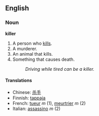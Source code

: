 ==English==
===Noun===
'''killer'''

#A person who [[kill]]s.
#A murderer.
#An animal that kills.
#Something that causes death.
#:''Driving while tired can be a killer.''

====Translations====
*Chinese: [[杀手]]
*Finnish: [[tappaja]]
*French: [[tueur]] ''m'' (1), [[meurtrier]] ''m'' (2)
*Italian: [[assassino]] ''m'' (2)